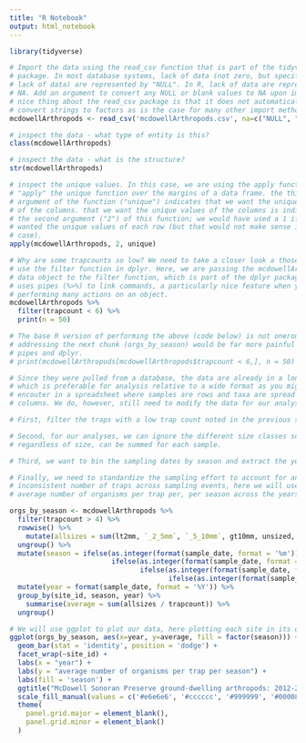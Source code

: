 ```yaml
---
title: "R Notebook"
output: html_notebook
---
```


```r
library(tidyverse)
```


```r
# Import the data using the read_csv function that is part of the tidyverse 
# package. In most database systems, lack of data (not zero, but specifically a 
# lack of data) are represented by "NULL". In R, lack of data are represented by
# NA. Add an argument to convert any NULL or blank values to NA upon import. One
# nice thing about the read_csv package is that it does not automatically
# convert strings to factors as is the case for many other import methods.
mcdowellArthropods <- read_csv('mcdowellArthropods.csv', na=c("NULL", ""))
```


```r
# inspect the data - what type of entity is this?
class(mcdowellArthropods)
```


```r
# inspect the data - what is the structure?
str(mcdowellArthropods)
```


```r
# inspect the unique values. In this case, we are using the apply function to 
# "apply" the unique function over the margins of a data frame. the third
# argument of the function ("unique") indicates that we want the unique values
# of the columns. that we want the unique values of the columns is indicated by
# the second argument ("2") of this function; we would have used a 1 if we
# wanted the unique values of each row (but that would not make sense in this
# case).
apply(mcdowellArthropods, 2, unique)
```


```r
# Why are some trapcounts so low? We need to take a closer look a those. we will
# use the filter function in dplyr. Here, we are passing the mcdowellArthropods
# data object to the filter function, which is part of the dplyr package. Dplyr
# uses pipes (%>%) to link commands, a particularly nice feature when you are
# performing many actions on an object. 
mcdowellArthropods %>% 
  filter(trapcount < 6) %>%
  print(n = 50)

# The base R version of performing the above (code below) is not onerous but
# addressing the next chunk (orgs_by_season) would be far more painful without
# pipes and dplyr.
# print(mcdowellArthropods[mcdowellArthropods$trapcount < 6,], n = 50)
```


```r

# Since they were pulled from a database, the data are already in a long format,
# which is preferable for analysis relative to a wide format as you might
# encouter in a spreadsheet where samples are rows and taxa are spread across
# columns. We do, however, still need to modify the data for our analyses.

# First, filter the traps with a low trap count noted in the previous step.

# Second, for our analyses, we can ignore the different size classes so all organisms,
# regardless of size, can be summed for each sample. 

# Third, we want to bin the sampling dates by season and extract the year for plotting.

# Finally, we need to standardize the sampling effort to account for an
# inconsistent number of traps across sampling events, here we will use the
# average number of organisms per trap per, per season across the years of study.

orgs_by_season <- mcdowellArthropods %>% 
  filter(trapcount > 4) %>%
  rowwise() %>% 
    mutate(allsizes = sum(lt2mm, `_2_5mm`, `_5_10mm`, gt10mm, unsized, na.rm = T)) %>% 
  ungroup() %>%
  mutate(season = ifelse(as.integer(format(sample_date, format = '%m')) %in% c(11,12,1,2), 'winter',
                         ifelse(as.integer(format(sample_date, format = '%m')) %in% c(3,4), 'spring',
                                ifelse(as.integer(format(sample_date, format = '%m')) %in% c(5,6,7,8), 'summer',
                                       ifelse(as.integer(format(sample_date, format = '%m')) %in% c(9,10), 'fall', NA))))) %>% 
  mutate(year = format(sample_date, format = '%Y')) %>% 
  group_by(site_id, season, year) %>%
    summarise(average = sum(allsizes / trapcount)) %>%
  ungroup()
```


```r

# We will use ggplot to plot our data, here plotting each site in its own panel 
ggplot(orgs_by_season, aes(x=year, y=average, fill = factor(season))) + 
  geom_bar(stat = 'identity', position = 'dodge') + 
  facet_wrap(~site_id) +
  labs(x = "year") +
  labs(y = "average number of organisms per trap per season") +
  labs(fill = 'season') +
  ggtitle("McDowell Sonoran Preserve ground-dwelling arthropods: 2012-2016") +
  scale_fill_manual(values = c('#e6e6e6', '#cccccc', '#999999', '#000080')) +
  theme(
    panel.grid.major = element_blank(),
    panel.grid.minor = element_blank()
  )
```


